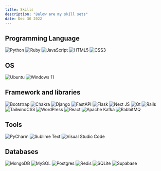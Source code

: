 ```yaml
---
title: Skills
description: "Below are my skill sets"
date: Dec 30 2022
---
```


## Programming Language

![Python](https://img.shields.io/badge/python-3670A0?style=for-the-badge&logo=python&logoColor=ffdd54) ![Ruby](https://img.shields.io/badge/ruby-%23CC342D.svg?style=for-the-badge&logo=ruby&logoColor=white) ![JavaScript](https://img.shields.io/badge/javascript-%23323330.svg?style=for-the-badge&logo=javascript&logoColor=%23F7DF1E)
![HTML5](https://img.shields.io/badge/html5-%23E34F26.svg?style=for-the-badge&logo=html5&logoColor=white) ![CSS3](https://img.shields.io/badge/css3-%231572B6.svg?style=for-the-badge&logo=css3&logoColor=white)


## OS

![Ubuntu](https://img.shields.io/badge/Ubuntu-E95420?style=for-the-badge&logo=ubuntu&logoColor=white) ![Windows 11](https://img.shields.io/badge/Windows%2011-%230079d5.svg?style=for-the-badge&logo=Windows%2011&logoColor=white)


## Framework and libraries

![Bootstrap](https://img.shields.io/badge/bootstrap-%23563D7C.svg?style=for-the-badge&logo=bootstrap&logoColor=white) ![Chakra](https://img.shields.io/badge/chakra-%234ED1C5.svg?style=for-the-badge&logo=chakraui&logoColor=white)
![Django](https://img.shields.io/badge/django-%23092E20.svg?style=for-the-badge&logo=django&logoColor=white) ![FastAPI](https://img.shields.io/badge/FastAPI-005571?style=for-the-badge&logo=fastapi) ![Flask](https://img.shields.io/badge/flask-%23000.svg?style=for-the-badge&logo=flask&logoColor=white) ![Next JS](https://img.shields.io/badge/Next-black?style=for-the-badge&logo=next.js&logoColor=white)
![Qt](https://img.shields.io/badge/Qt-%23217346.svg?style=for-the-badge&logo=Qt&logoColor=white) ![Rails](https://img.shields.io/badge/rails-%23CC0000.svg?style=for-the-badge&logo=ruby-on-rails&logoColor=white)
![TailwindCSS](https://img.shields.io/badge/tailwindcss-%2338B2AC.svg?style=for-the-badge&logo=tailwind-css&logoColor=white) ![WordPress](https://img.shields.io/badge/WordPress-%23117AC9.svg?style=for-the-badge&logo=WordPress&logoColor=white)
![React](https://img.shields.io/badge/react-%2320232a.svg?style=for-the-badge&logo=react&logoColor=%2361DAFB) ![Apache Kafka](https://img.shields.io/badge/Apache%20Kafka-000?style=for-the-badge&logo=apachekafka)
![RabbitMQ](https://img.shields.io/badge/Rabbitmq-FF6600?style=for-the-badge&logo=rabbitmq&logoColor=white)


## Tools

![PyCharm](https://img.shields.io/badge/pycharm-143?style=for-the-badge&logo=pycharm&logoColor=black&color=black&labelColor=green) ![Sublime Text](https://img.shields.io/badge/sublime_text-%23575757.svg?style=for-the-badge&logo=sublime-text&logoColor=important)
![Visual Studio Code](https://img.shields.io/badge/Visual%20Studio%20Code-0078d7.svg?style=for-the-badge&logo=visual-studio-code&logoColor=white)


## Databases

![MongoDB](https://img.shields.io/badge/MongoDB-%234ea94b.svg?style=for-the-badge&logo=mongodb&logoColor=white) ![MySQL](https://img.shields.io/badge/mysql-%2300f.svg?style=for-the-badge&logo=mysql&logoColor=white)
![Postgres](https://img.shields.io/badge/postgres-%23316192.svg?style=for-the-badge&logo=postgresql&logoColor=white) ![Redis](https://img.shields.io/badge/redis-%23DD0031.svg?style=for-the-badge&logo=redis&logoColor=white)
![SQLite](https://img.shields.io/badge/sqlite-%2307405e.svg?style=for-the-badge&logo=sqlite&logoColor=white) ![Supabase](https://img.shields.io/badge/Supabase-3ECF8E?style=for-the-badge&logo=supabase&logoColor=white)

